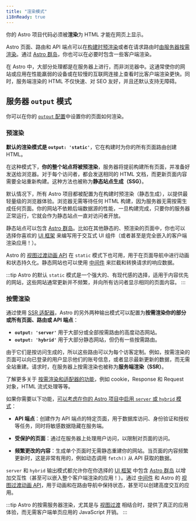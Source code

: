```yaml
---
title: "渲染模式"
i18nReady: true
---
```


你的 Astro 项目代码必须被**渲染**为 HTML 才能在网页上显示。

Astro 页面、路由和 API 端点可以在[构建时预渲染](#预渲染)或者在请求路由时[由服务器按需渲染](#按需渲染)。通过 [Astro 群岛](/zh-cn/concepts/islands/)，你也可以在必要时包含一些客户端渲染。

在 Astro 中，大部分处理都是在服务器上进行，而非浏览器中。这通常使你的网站或应用在性能羸弱的设备或在较慢的互联网连接上查看时比客户端渲染更快。同时，服务端渲染的 HTML 不仅快速、对 SEO 友好，并且还默认支持无障碍。

## 服务器 `output` 模式

你可以在你的 [`output` 配置](/zh-cn/reference/configuration-reference/#output)中设置你的页面如何渲染。

### 预渲染

**默认的渲染模式是 __`output: 'static'`__**，它在构建时为你的所有页面路由创建 HTML。

在这种模式下，**你的整个站点将被预渲染**，服务器将提前构建所有页面，并准备好发送给浏览器。对于每个访问者，都会发送相同的 HTML 文档，而更新页面内容需要全站重新构建。这种方法也被称为**静态站点生成（SSG）**。

默认情况下，所有 Astro 项目都被配置为在构建时预渲染（静态生成），以提供最轻量级的浏览器体验。浏览器无需等待任何 HTML 构建，因为服务器无需按需生成任何页面。你的网站不依赖后端数据源的性能，一旦构建完成，只要你的服务器正常运行，它就会作为静态站点一直对访问者开放。

静态站点可以包含 [Astro 群岛](/zh-cn/concepts/islands/)。比如在其他静态的、预渲染的页面中，你也可以选择你喜欢的 [UI 框架](/zh-cn/guides/framework-components/) 来编写用于交互式 UI 组件（或者甚至是完全嵌入的客户端渲染应用！）。

Astro 的 [视图过渡动画 API](/zh-cn/guides/view-transitions/) 在 `static` 模式下也可用，用于在页面导航中进行动画和状态持久化。静态网站也可以使用 [中间件](/zh-cn/guides/middleware/) 来拦截和转换请求的响应数据。

:::tip
Astro 的默认 `static` 模式是一个强大的、有现代感的选择，适用于内容优先的网站，这些网站通常更新并不频繁，并向所有访问者显示相同的页面内容。
:::

### 按需渲染

通过使用 [SSR 适配器](/zh-cn/guides/server-side-rendering/)，Astro 的另外两种输出模式可以配置为**按需渲染你的部分或所有页面、路由或 API 端点**：
  - __`output: 'server'`__ 用于大部分或全部按需路由的高度动态网站。
  - __`output: 'hybrid'`__ 用于大部分静态网站，但仍有一些按需路由。

由于它们是按访问生成的，所以这些路由可以为每个访客定制。例如，按需渲染的页面可以向已登录的用户显示他们的账号信息，或者显示最新更新的数据，而无需全站重建。请求时，在服务器上按需渲染也被称为**服务端渲染（SSR）**。

<ReadMore>了解更多关于 [按需渲染和适配器的功能](/zh-cn/guides/server-side-rendering/#按需渲染功能特性)，例如 cookie，Response 和 Request 对象，HTML 流式处理等等。</ReadMore>

如果你需要以下功能，[可以考虑在你的 Astro 项目中启用 `server` 或 `hybrid` 模式](/zh-cn/guides/server-side-rendering/#启用按需服务器渲染)：

- **API 端点**：创建作为 API 端点的特定页面，用于数据库访问、身份验证和授权等任务，同时将敏感数据隐藏在服务端。

- **受保护的页面**：通过在服务器上处理用户访问，以限制对页面的访问。

- **频繁更改的内容**：生成单个页面时无需静态重建你的网站。当页面的内容频繁更新时，这是非常有用的，例如动态调用 `fetch()` 从 API 获取的数据。

`server` 和 `hybrid` 输出模式都允许你在你选择的 [UI 框架](/zh-cn/guides/framework-components/) 中包含 [Astro 群岛](/zh-cn/concepts/islands/) 以增加交互性（甚至可以嵌入整个客户端渲染的应用！）。通过 [中间件](/zh-cn/guides/middleware/) 和 Astro 的 [视图过渡动画 API](/zh-cn/guides/view-transitions/)，用于动画和在路由导航中保持状态，甚至可以创建高度交互的应用。

:::tip
Astro 的按需服务器渲染，尤其是与 [视图过渡](/zh-cn/guides/view-transitions/) 相结合时，提供了真正的应用体验，而无需客户端单页应用的 JavaScript 开销。
:::

